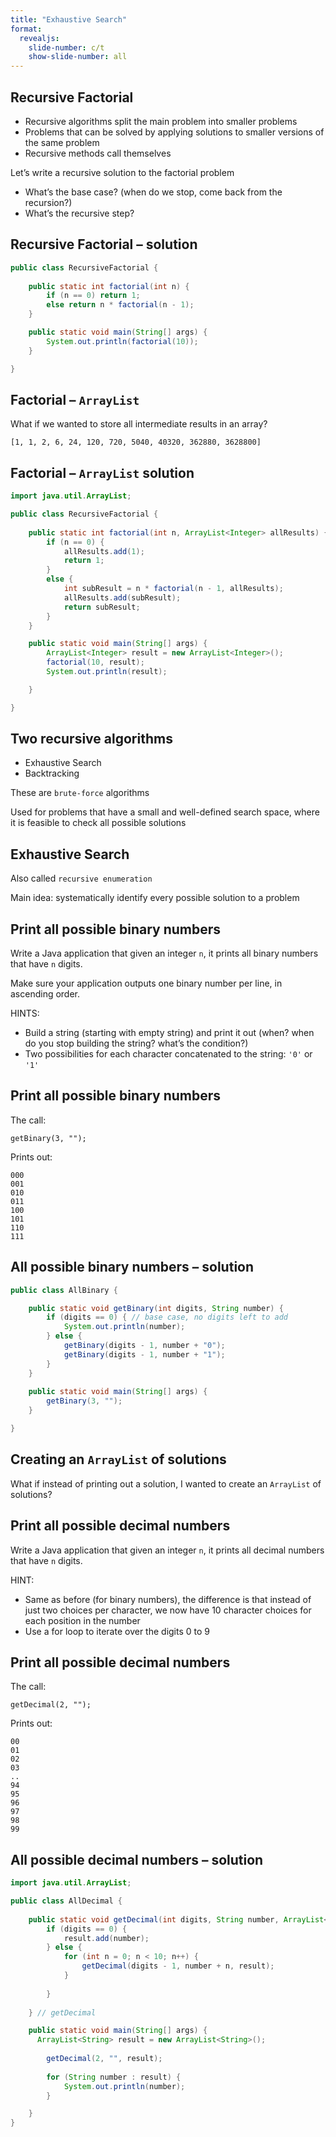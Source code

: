 ```yaml
---
title: "Exhaustive Search"
format:
  revealjs:
    slide-number: c/t
    show-slide-number: all
---
```


## Recursive Factorial

* Recursive algorithms split the main problem into smaller problems
* Problems that can be solved by applying solutions to smaller versions of the same problem
* Recursive methods call themselves

Let's write a recursive solution to the factorial problem

* What's the base case? (when do we stop, come back from the recursion?)
* What's the recursive step?

## Recursive Factorial -- solution

```java
public class RecursiveFactorial {
	
	public static int factorial(int n) {
		if (n == 0) return 1;
		else return n * factorial(n - 1);
	}

	public static void main(String[] args) {
		System.out.println(factorial(10));
	}

}
```

## Factorial -- `ArrayList`

What if we wanted to store all intermediate results in an array?

`[1, 1, 2, 6, 24, 120, 720, 5040, 40320, 362880, 3628800]`

## Factorial -- `ArrayList` solution

```java
import java.util.ArrayList;

public class RecursiveFactorial {
	
	public static int factorial(int n, ArrayList<Integer> allResults) {
		if (n == 0) {
			allResults.add(1);
			return 1;
		}
		else {
			int subResult = n * factorial(n - 1, allResults);
			allResults.add(subResult);
			return subResult;
		}
	}

	public static void main(String[] args) {
		ArrayList<Integer> result = new ArrayList<Integer>();
		factorial(10, result);
		System.out.println(result);

	}

}
```


## Two recursive algorithms

* Exhaustive Search	
* Backtracking	

These are `brute-force` algorithms

Used for problems that have a small and well-defined search space, where it is feasible to check all possible solutions

## Exhaustive	Search

Also called `recursive enumeration`

Main idea: systematically identify every possible solution to a problem

## Print all possible binary numbers

Write a Java application that	given an integer `n`, it prints all binary numbers that have `n` digits.

Make sure your application outputs one binary number per line, in ascending order.

HINTS:

* Build a string (starting with empty string) and print it out (when? when do you stop building the string? what's the condition?)
* Two possibilities for each character concatenated to the string: `'0'` or `'1'`

## Print all possible binary numbers

The call:
```
getBinary(3, "");
```

Prints out:
```
000
001
010
011
100
101
110
111
```


## All possible binary numbers -- solution

```java
public class AllBinary {

	public static void getBinary(int digits, String number) {
		if (digits == 0) { // base case, no digits left to add
			System.out.println(number);
		} else {
			getBinary(digits - 1, number + "0");
			getBinary(digits - 1, number + "1");
		}
	}
	
	public static void main(String[] args) {
		getBinary(3, "");
	}

}
```

## Creating an `ArrayList` of solutions

What if instead of printing out a solution, I wanted to create an `ArrayList` of solutions?

## Print all possible decimal numbers

Write a Java application that	given an integer `n`, it prints all decimal numbers that have `n` digits.

HINT:

* Same as before (for binary numbers), the difference is that instead of just two choices per character, we now have 10 character choices for each position in the number
* Use a for loop to iterate over the digits 0 to 9

## Print all possible decimal numbers

The call:
```
getDecimal(2, "");
```

Prints out:
```
00
01
02
03
..
94
95
96
97
98
99
```

## All possible decimal numbers -- solution

```java
import java.util.ArrayList;

public class AllDecimal {
	
	public static void getDecimal(int digits, String number, ArrayList<String> result) {
		if (digits == 0) {
			result.add(number);
		} else {
			for (int n = 0; n < 10; n++) {
				getDecimal(digits - 1, number + n, result);
			}
			
		}
		
	} // getDecimal

	public static void main(String[] args) {
	  ArrayList<String> result = new ArrayList<String>();
		
		getDecimal(2, "", result);
		
		for (String number : result) {
			System.out.println(number);
		}

	}
}

```

